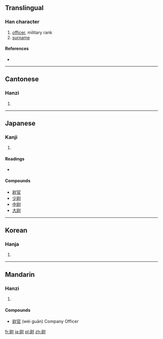 ==Translingual==

===Han character===
{{Han char|rn=41|rad=寸|as=08|sn=11|four=7420<sub>0</sub>|canj=尸火木戈 (SFDI)}}

# [[officer]], military rank
# [[surname]]

====References====
* {{Han ref|kx=0295.050|dkj=07440|dj=0584.020|hdz=10508.050|uh=5C09|ud=23561|bh=B14C|bd=45388}}

----

==Cantonese==

===Hanzi===
{{yue-hanzi|jyut=|y=wai3, wat1}}

# {{defn|Cantonese|sort=寸08}}

----

==Japanese==

===Kanji===
{{ja-kanji|grade=c|rs=寸08}}

# {{defn|Japanese|sort=寸08}}

====Readings====
* {{ja-readings|on=[[い]] ([[i]]), [[うつ]] ([[utsu]]), [[うち]] ([[uchi]])|kun=[[おさえる]] ([[osaeru]]), [[やすんじる]] ([[yasunjiru]]), [[じょう]] ([[jō]])}}

====Compounds====
* [[尉官]]
* [[少尉]]
* [[中尉]]
* [[大尉]]

----

==Korean==

===Hanja===
{{ko-hanja|hangeul=위; 울|rv=wi, ul|mr=wi, ul}}

# {{defn|Korean|sort=寸08}}

----

==Mandarin==

===Hanzi===
{{cmn-hanzi|pin=[[wèi]] ([[wei4]]), [[yù]] ([[yu4]])|wg=wei<sup>4</sup>}}

# {{defn|Mandarin|sort=寸08}}

====Compounds====
* [[尉官]] (wèi guān) Company Officer

[[fr:尉]]
[[ja:尉]]
[[pl:尉]]
[[zh:尉]]